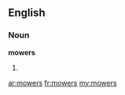 ==English==

===Noun===
'''mowers'''

# {{plural of|[[mower]]}}

[[ar:mowers]]
[[fr:mowers]]
[[my:mowers]]
